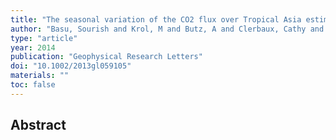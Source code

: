 ```yaml
---
title: "The seasonal variation of the CO2 flux over Tropical Asia estimated from GOSAT, CONTRAIL, and IASI"
author: "Basu, Sourish and Krol, M and Butz, A and Clerbaux, Cathy and Sawa, Y and Machida, T and Matsueda, H and Frankenberg, C and Hasekamp, OP and Aben, I"
type: "article"
year: 2014
publication: "Geophysical Research Letters"
doi: "10.1002/2013gl059105"
materials: ""
toc: false
---
```


## Abstract

